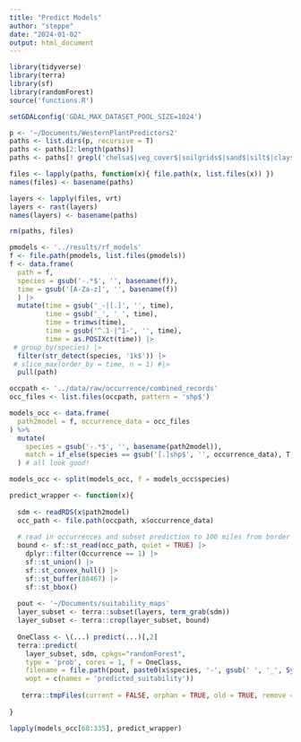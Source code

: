 ```yaml
---
title: "Predict Models"
author: "steppe"
date: "2024-01-02"
output: html_document
---
```


```r
library(tidyverse)
library(terra)
library(sf)
library(randomForest)
source('functions.R')

setGDALconfig('GDAL_MAX_DATASET_POOL_SIZE=1024')
```

```r
p <- '~/Documents/WesternPlantPredictors2'
paths <- list.dirs(p, recursive = T)
paths <- paths[2:length(paths)]
paths <- paths[! grepl('chelsa$|veg_cover$|soilgrids$|sand$|silt$|clay$|phh2o$|cfvo$|soc$', paths) ]

files <- lapply(paths, function(x){ file.path(x, list.files(x)) })
names(files) <- basename(paths)

layers <- lapply(files, vrt)
layers <- rast(layers)
names(layers) <- basename(paths)

rm(paths, files)
```

```r

pmodels <- '../results/rf_models'
f <- file.path(pmodels, list.files(pmodels))
f <- data.frame(
  path = f,  
  species = gsub('-.*$', '', basename(f)), 
  time = gsub('[A-Za-z]', '', basename(f))
  ) |>
  mutate(time = gsub('_-|[.]', '', time),
         time = gsub('_', ' ', time), 
         time = trimws(time),
         time = gsub('^.1-|^1-', '', time), 
         time = as.POSIXct(time)) |>
 # group_by(species) |>
  filter(str_detect(species, '1k$')) |>
 # slice_max(order_by = time, n = 1) #|>
  pull(path)

occpath <- '../data/raw/occurrence/combined_records'
occ_files <- list.files(occpath, pattern = 'shp$')

models_occ <- data.frame(
  path2model = f, occurrence_data = occ_files
) %>% 
  mutate(
    species = gsub('-.*$', '', basename(path2model)),
    match = if_else(species == gsub('[.]shp$', '', occurrence_data), T, F )
  ) # all look good!

models_occ <- split(models_occ, f = models_occ$species)

predict_wrapper <- function(x){
  
  sdm <- readRDS(x$path2model)
  occ_path <- file.path(occpath, x$occurrence_data)
  
  # read in occurrences and subset prediction to 100 miles from border
  bound <- sf::st_read(occ_path, quiet = TRUE) |>
    dplyr::filter(Occurrence == 1) |>
    sf::st_union() |>
    sf::st_convex_hull() |>
    sf::st_buffer(80467) |>
    sf::st_bbox()
  
  pout <- '~/Documents/suitability_maps'
  layer_subset <- terra::subset(layers, term_grab(sdm))
  layer_subset <- terra::crop(layer_subset, bound)
  
  OneClass <- \(...) predict(...)[,2]
  terra::predict(
    layer_subset, sdm, cpkgs="randomForest",
    type = 'prob', cores = 1, f = OneClass,
    filename = file.path(pout, paste0(x$species, '-', gsub(' ', '_', Sys.time()), '.tif')),
    wopt = c(names = 'predicted_suitability'))
  
   terra::tmpFiles(current = FALSE, orphan = TRUE, old = TRUE, remove = TRUE)
  
}

lapply(models_occ[68:335], predict_wrapper)

```

